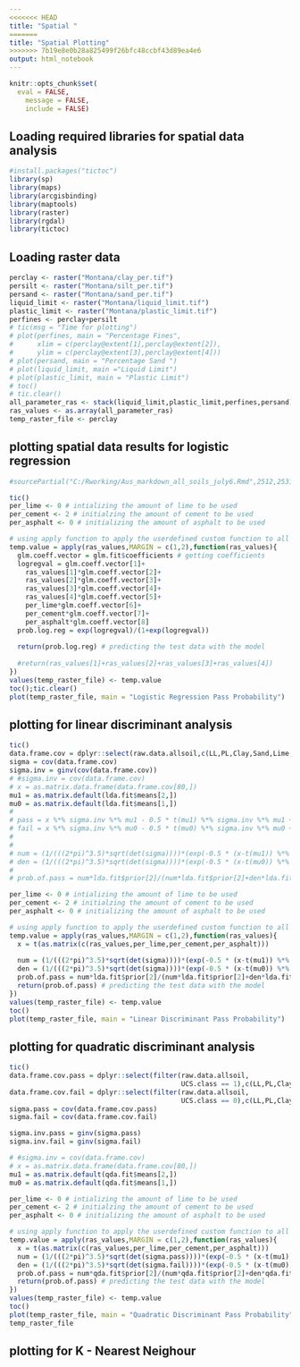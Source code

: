 ```yaml
---
<<<<<<< HEAD
title: "Spatial "
=======
title: "Spatial Plotting"
>>>>>>> 7b19e8e0b28a825499f26bfc48ccbf43d89ea4e6
output: html_notebook
---
```


```r
knitr::opts_chunk$set(
  eval = FALSE,
	message = FALSE,
	include = FALSE)
```
## Loading required libraries for spatial data analysis
```r
#install.packages("tictoc")
library(sp)
library(maps)
library(arcgisbinding)
library(maptools)
library(raster)
library(rgdal)
library(tictoc)

```
## Loading raster data
```r

perclay <- raster("Montana/clay_per.tif")
persilt <- raster("Montana/silt_per.tif")
persand <- raster("Montana/sand_per.tif")
liquid_limit <- raster("Montana/liquid_limit.tif")
plastic_limit <- raster("Montana/plastic_limit.tif")
perfines <- perclay+persilt
# tic(msg = "Time for plotting")
# plot(perfines, main = "Percentage Fines", 
#      xlim = c(perclay@extent[1],perclay@extent[2]),
#      ylim = c(perclay@extent[3],perclay@extent[4]))
# plot(persand, main = "Percentage Sand ")
# plot(liquid_limit, main ="Liquid Limit")
# plot(plastic_limit, main = "Plastic Limit")
# toc()
# tic.clear()
all_parameter_ras <- stack(liquid_limit,plastic_limit,perfines,persand)
ras_values <- as.array(all_parameter_ras)
temp_raster_file <- perclay

```
## plotting spatial data results for logistic regression
```r
#sourcePartial("C:/Rworking/Aus_markdown_all_soils_july6.Rmd",2512,2531)

tic()
per_lime <- 0 # intializing the amount of lime to be used
per_cement <- 2 # initialzing the amount of cement to be used
per_asphalt <- 0 # initializing the amount of asphalt to be used

# using apply function to apply the userdefined custom function to all the values in the gridded data array
temp.value = apply(ras_values,MARGIN = c(1,2),function(ras_values){ 
  glm.coeff.vector = glm.fit$coefficients # getting coefficients
  logregval = glm.coeff.vector[1]+
    ras_values[1]*glm.coeff.vector[2]+
    ras_values[2]*glm.coeff.vector[3]+
    ras_values[3]*glm.coeff.vector[4]+
    ras_values[4]*glm.coeff.vector[5]+
    per_lime*glm.coeff.vector[6]+
    per_cement*glm.coeff.vector[7]+
    per_asphalt*glm.coeff.vector[8]
  prob.log.reg = exp(logregval)/(1+exp(logregval))
  
  return(prob.log.reg) # predicting the test data with the model
  
  #return(ras_values[1]+ras_values[2]+ras_values[3]+ras_values[4])
})
values(temp_raster_file) <- temp.value
toc();tic.clear()
plot(temp_raster_file, main = "Logistic Regression Pass Probability")


```
## plotting for linear discriminant analysis
```r
tic()
data.frame.cov = dplyr::select(raw.data.allsoil,c(LL,PL,Clay,Sand,Lime,Cement,Asphalt))
sigma = cov(data.frame.cov)
sigma.inv = ginv(cov(data.frame.cov))
# #sigma.inv = cov(data.frame.cov)
# x = as.matrix.data.frame(data.frame.cov[80,])
mu1 = as.matrix.default(lda.fit$means[2,])
mu0 = as.matrix.default(lda.fit$means[1,])
#   
# pass = x %*% sigma.inv %*% mu1 - 0.5 * t(mu1) %*% sigma.inv %*% mu1 + log(lda.fit$prior[2])
# fail = x %*% sigma.inv %*% mu0 - 0.5 * t(mu0) %*% sigma.inv %*% mu0 + log(lda.fit$prior[1])
# 
# 
# num = (1/(((2*pi)^3.5)*sqrt(det(sigma))))*(exp(-0.5 * (x-t(mu1)) %*% sigma.inv %*% (t(x)-mu1)))
# den = (1/(((2*pi)^3.5)*sqrt(det(sigma))))*(exp(-0.5 * (x-t(mu0)) %*% sigma.inv %*% (t(x)-mu0)))
# 
# prob.of.pass = num*lda.fit$prior[2]/(num*lda.fit$prior[2]+den*lda.fit$prior[1])

per_lime <- 0 # intializing the amount of lime to be used
per_cement <- 2 # initialzing the amount of cement to be used
per_asphalt <- 0 # initializing the amount of asphalt to be used

# using apply function to apply the userdefined custom function to all the values in the gridded data array
temp.value = apply(ras_values,MARGIN = c(1,2),function(ras_values){ 
  x = t(as.matrix(c(ras_values,per_lime,per_cement,per_asphalt)))
  
  num = (1/(((2*pi)^3.5)*sqrt(det(sigma))))*(exp(-0.5 * (x-t(mu1)) %*% sigma.inv %*% (t(x)-mu1)))
  den = (1/(((2*pi)^3.5)*sqrt(det(sigma))))*(exp(-0.5 * (x-t(mu0)) %*% sigma.inv %*% (t(x)-mu0)))
  prob.of.pass = num*lda.fit$prior[2]/(num*lda.fit$prior[2]+den*lda.fit$prior[1])
  return(prob.of.pass) # predicting the test data with the model
})
values(temp_raster_file) <- temp.value
toc()
plot(temp_raster_file, main = "Linear Discriminant Pass Probability")
```
## plotting for quadratic discriminant analysis
```r
tic()
data.frame.cov.pass = dplyr::select(filter(raw.data.allsoil, 
                                           UCS.class == 1),c(LL,PL,Clay,Sand,Lime,Cement,Asphalt))
data.frame.cov.fail = dplyr::select(filter(raw.data.allsoil, 
                                           UCS.class == 0),c(LL,PL,Clay,Sand,Lime,Cement,Asphalt))
sigma.pass = cov(data.frame.cov.pass)
sigma.fail = cov(data.frame.cov.fail)

sigma.inv.pass = ginv(sigma.pass)
sigma.inv.fail = ginv(sigma.fail)

# #sigma.inv = cov(data.frame.cov)
# x = as.matrix.data.frame(data.frame.cov[80,])
mu1 = as.matrix.default(qda.fit$means[2,])
mu0 = as.matrix.default(qda.fit$means[1,])

per_lime <- 0 # intializing the amount of lime to be used
per_cement <- 2 # initialzing the amount of cement to be used
per_asphalt <- 0 # initializing the amount of asphalt to be used

# using apply function to apply the userdefined custom function to all the values in the gridded data array
temp.value = apply(ras_values,MARGIN = c(1,2),function(ras_values){ 
  x = t(as.matrix(c(ras_values,per_lime,per_cement,per_asphalt)))
  num = (1/(((2*pi)^3.5)*sqrt(det(sigma.pass))))*(exp(-0.5 * (x-t(mu1)) %*% sigma.inv.pass %*% (t(x)-mu1)))
  den = (1/(((2*pi)^3.5)*sqrt(det(sigma.fail))))*(exp(-0.5 * (x-t(mu0)) %*% sigma.inv.fail %*% (t(x)-mu0)))
  prob.of.pass = num*qda.fit$prior[2]/(num*qda.fit$prior[2]+den*qda.fit$prior[1])
  return(prob.of.pass) # predicting the test data with the model
})
values(temp_raster_file) <- temp.value
toc()
plot(temp_raster_file, main = "Quadratic Discriminant Pass Probability")
temp_raster_file

```

## plotting for K - Nearest Neighour

```r




```



